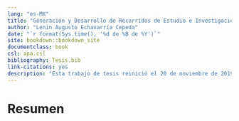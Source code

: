 ```yaml
--- 
lang: "es-MX"
title: "Géneración y Desarrollo de Recorridos de Estudio e Investigación en la Formación Matemática de Futuros Ingenieros"
author: "Lenin Augusto Echavarría Cepeda"
date: "`r format(Sys.time(), '%d de %B de %Y')`"
site: bookdown::bookdown_site
documentclass: book
csl: apa.csl
bibliography: Tesis.bib
link-citations: yes
description: "Esta trabajo de tesis reinició el 20 de noviembre de 2019."
---
```


# Resumen {-}





